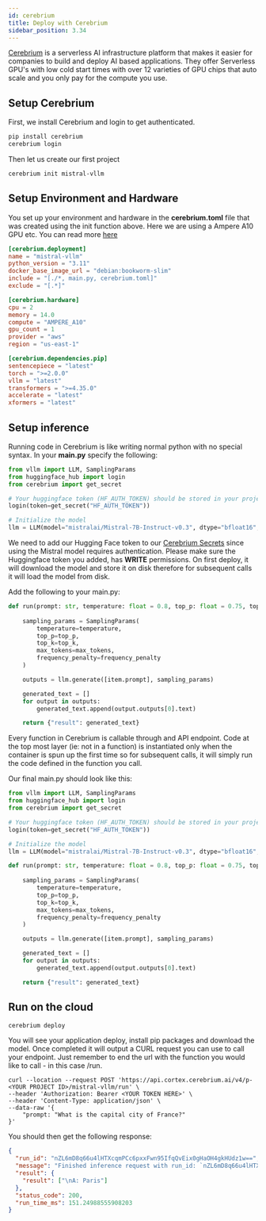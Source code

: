 ```yaml
---
id: cerebrium
title: Deploy with Cerebrium
sidebar_position: 3.34
---
```



[Cerebrium](https://www.cerebrium.ai/) is a serverless AI infrastructure platform that makes it easier for companies to build and deploy AI based applications. They offer Serverless GPU's with low cold start times with over 12 varieties of GPU chips that auto scale and you only pay for the compute you use.

## Setup Cerebrium

First, we install Cerebrium and login to get authenticated.

```bash
pip install cerebrium
cerebrium login
```

Then let us create our first project

```bash
cerebrium init mistral-vllm
```

## Setup Environment and Hardware

You set up your environment and hardware in the **cerebrium.toml** file that was created using the init function above. Here we are using a Ampere A10 GPU etc.
You can read more [here](https://docs.cerebrium.ai/cerebrium/environments/custom-images)

```toml
[cerebrium.deployment]
name = "mistral-vllm"
python_version = "3.11"
docker_base_image_url = "debian:bookworm-slim"
include = "[./*, main.py, cerebrium.toml]"
exclude = "[.*]"

[cerebrium.hardware]
cpu = 2
memory = 14.0
compute = "AMPERE_A10"
gpu_count = 1
provider = "aws"
region = "us-east-1"

[cerebrium.dependencies.pip]
sentencepiece = "latest"
torch = ">=2.0.0"
vllm = "latest"
transformers = ">=4.35.0"
accelerate = "latest"
xformers = "latest"
```

## Setup inference

Running code in Cerebrium is like writing normal python with no special syntax. In your **main.py** specify the following:

```python
from vllm import LLM, SamplingParams
from huggingface_hub import login
from cerebrium import get_secret

# Your huggingface token (HF_AUTH_TOKEN) should be stored in your project secrets on your Cerebrium dashboard
login(token=get_secret("HF_AUTH_TOKEN"))

# Initialize the model
llm = LLM(model="mistralai/Mistral-7B-Instruct-v0.3", dtype="bfloat16", max_model_len=20000, gpu_memory_utilization=0.9)

```

We need to add our Hugging Face token to our [Cerebrium Secrets](https://docs.cerebrium.ai/cerebrium/environments/using-secrets) since using the Mistral model requires authentication. Please make sure the Huggingface token you added, has <b>WRITE</b> permissions. On first deploy, it will download the model and store it on disk therefore for subsequent calls it will load the model from disk.

Add the following to your main.py:

```python
def run(prompt: str, temperature: float = 0.8, top_p: float = 0.75, top_k: int = 40, max_tokens: int = 256, frequency_penalty: int = 1):
  
    sampling_params = SamplingParams(
        temperature=temperature,
        top_p=top_p,
        top_k=top_k,
        max_tokens=max_tokens,
        frequency_penalty=frequency_penalty
    )

    outputs = llm.generate([item.prompt], sampling_params)

    generated_text = []
    for output in outputs:
        generated_text.append(output.outputs[0].text)

    return {"result": generated_text}
```

Every function in Cerebrium is callable through and API endpoint. Code at the top most layer (ie: not in a function) is instantiated only when the container is spun up the first time so for subsequent calls, it will simply run the code defined in the function you call.

Our final main.py should look like this:

```python
from vllm import LLM, SamplingParams
from huggingface_hub import login
from cerebrium import get_secret

# Your huggingface token (HF_AUTH_TOKEN) should be stored in your project secrets on your Cerebrium dashboard
login(token=get_secret("HF_AUTH_TOKEN"))

# Initialize the model
llm = LLM(model="mistralai/Mistral-7B-Instruct-v0.3", dtype="bfloat16", max_model_len=20000, gpu_memory_utilization=0.9)

def run(prompt: str, temperature: float = 0.8, top_p: float = 0.75, top_k: int = 40, max_tokens: int = 256, frequency_penalty: int = 1):
  
    sampling_params = SamplingParams(
        temperature=temperature,
        top_p=top_p,
        top_k=top_k,
        max_tokens=max_tokens,
        frequency_penalty=frequency_penalty
    )

    outputs = llm.generate([item.prompt], sampling_params)

    generated_text = []
    for output in outputs:
        generated_text.append(output.outputs[0].text)

    return {"result": generated_text}
```

## Run on the cloud

```bash
cerebrium deploy
```

You will see your application deploy, install pip packages and download the model. Once completed it will output a CURL request you can use to call your endpoint. Just remember to end
the url with the function you would like to call - in this case /run. 

```CURL
curl --location --request POST 'https://api.cortex.cerebrium.ai/v4/p-<YOUR PROJECT ID>/mistral-vllm/run' \
--header 'Authorization: Bearer <YOUR TOKEN HERE>' \
--header 'Content-Type: application/json' \
--data-raw '{
    "prompt: "What is the capital city of France?"
}'
```

You should then get the following response:

```json
{
  "run_id": "nZL6mD8q66u4lHTXcqmPCc6pxxFwn95IfqQvEix0gHaOH4gkHUdz1w==",
  "message": "Finished inference request with run_id: `nZL6mD8q66u4lHTXcqmPCc6pxxFwn95IfqQvEix0gHaOH4gkHUdz1w==`",
  "result": {
    "result": ["\nA: Paris"]
  },
  "status_code": 200,
  "run_time_ms": 151.24988555908203
}
```
